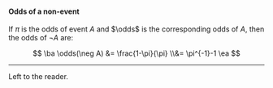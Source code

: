 :::{#cor-odds-neg}
#### Odds of a non-event

If $\pi$ is the odds of event $A$
and $\odds$ is the corresponding odds of $A$,
then the odds of $\neg A$ are:

$$
\ba
\odds(\neg A) &= \frac{1-\pi}{\pi}
\\&= \pi^{-1}-1
\ea
$$

:::

---

::: proof
Left to the reader.
:::
